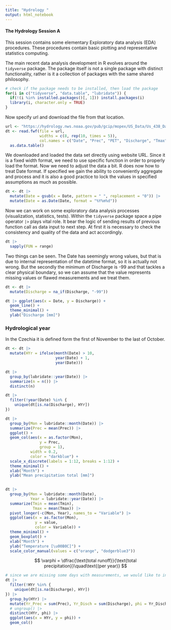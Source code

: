 ```yaml
---
title: "Hydrology "
output: html_notebook
---
```


#### The Hydrology Session A

This session contains some elementary Exploratory data analysis (EDA) procedures. 
These procedures contain basic plotting and representative statistics computing.

The main recent data analysis development in R evolves around the `tidyverse` 
package. The package itself is not a single package with distinct functionality, 
rather is it a collection of packages with the same shared philosophy.

```r
# check if the package needs to be installed, then load the package
for(i in c("tidyverse", "data.table", "lubridate")) {
  if(!(i %in% installed.packages()[, 1])) install.packages(i)
  library(i, character.only = TRUE)
}
```

Now specify url and download the file from that location.

```r
url <- "https://hydrology.nws.noaa.gov/pub/gcip/mopex/US_Data/Us_438_Daily/01200000.dly" # this is the unique web location of the file
dt <- read.fwf(file = url,                                                               # we are reading the fixed width column format
               widths = c(8, rep(10, times = 5)),                                        # so we need to specify number and width of the columns
               col.names = c("Date", "Prec", "PET", "Discharge", "Tmax", "Tmin")) |>     # it is convenient to name them while loading
  as.data.table()
```

We downloaded and loaded the data set directly using website URL. Since it is a 
fixed width format, we need to use specific function in order to properly load 
the format. Now we need to adjust the data a bit. R does now how to treat Date 
format. If specified we gain the ability to conveniently aggregate and process 
and it is also a good practice to lock the values in specified assumptions 
as much as possible.

```r
dt <- dt |> 
  mutate(Date = gsub(x = Date, pattern = " ", replacement = "0")) |>            # first find and replace all empty spaces in the raw character format
  mutate(Date = as.Date(Date, format = "%Y%m%d"))                               # change the character to Date by specifying Date internal formatting
```

Now we can work on some exploratory data analysis processes (visualization, statistics, tests). 
Within the `tidyverse` package space a pipe operator ` |> ` plays vital role. 
It bear the logic of sending results of previous function call as data input to next step.
At first it is necessary to check the consistency and quality of the data and act
accordingly.

```r
dt |> 
  sapply(FUN = range)                                                           # simplified apply of range function on dt variables  
```

Two things can be seen. The Date has seemingly wrong values, but that is due to 
internal representation of the datetime format, so it is actually not wrong. But 
the secondly the minimum of Discharge is -99 and that tackles a clear physical 
boundary, so we can assume that the value represents missing values or flawed
measurements and we treat them.

```r
dt <- dt |> 
  mutate(Discharge = na_if(Discharge, "-99"))

dt |> ggplot(aes(x = Date, y = Discharge)) +
  geom_line() +
  theme_minimal() +
  ylab("Discharge [mm]")
```


### Hydrological year

In the Czechia it is defined form the first of November to the last of October.

```r
dt <- dt |> 
  mutate(HYr = ifelse(month(Date) > 10, 
                      year(Date) + 1, 
                      year(Date)))
```




```r
dt |> 
  group_by(lubridate::year(Date)) |>                                            # for each year
  summarize(n = n()) |>                                                         # let's count entries
  distinct(n)                                                                   # there is a full time series, just observations are missing

dt |>                                                                     # reduce dt to only those years with full records of Disch
  filter(!year(Date) %in% {
    unique(dt[is.na(Discharge), HYr])  
})
```


```r
dt |>                                                                           # pipe the dataset further to grouping function 
  group_by(Mon = lubridate::month(Date)) |>                                     # begin with grouping to months since our aim is monthly stats
  summarize(Prec = mean(Prec)) |>                                               # summarize function allows computations on selected variables
  ggplot() +
  geom_col(aes(x = as.factor(Mon), 
               y = Prec, 
               group = 1), 
           width = 0.2, 
           color = "darkblue") +
  scale_x_discrete(labels = 1:12, breaks = 1:12) +                              # months are integers - so we specify x-axis format 
  theme_minimal() +                                                             # adopt visually simple theme
  xlab("Month") +                                                               # changes the label of x-axis 
  ylab("Mean precipitation total [mm]")                                         # changes the label of y-axis 
  
```


```r
dt |> 
  group_by(Mon = lubridate::month(Date), 
           Year = lubridate::year(Date)) |> 
  summarize(Tmin = mean(Tmin), 
            Tmax = mean(Tmax)) |> 
  pivot_longer(-c(Mon, Year), names_to = "Variable") |> 
  ggplot(aes(x = as.factor(Mon), 
             y = value, 
             color = Variable)) +
  theme_minimal() +
  geom_boxplot() +
  xlab("Month") +
  ylab("Temperature [\u00B0C]") +
  scale_color_manual(values = c("orange", "dodgerblue3"))
```

$$
\varphi = \dfrac{\text{total runoff}}{\text{total precipitation}}\quad\text{(per year)}
$$

```r
# since we are missing some days with measurements, we would like to include only complete years into our analysis
dt |> 
  filter(!HYr %in% {
    unique(dt[is.na(Discharge), HYr])  
}) |> 
  group_by(HYr) |> 
  mutate(Yr_Prec = sum(Prec), Yr_Disch = sum(Discharge), phi = Yr_Disch/Yr_Prec) |> 
  # ungroup() |> 
  distinct(HYr, phi) |> 
  ggplot(aes(x = HYr, y = phi)) +
  geom_col()
```


